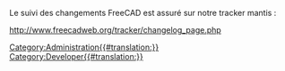 <languages/>
Le suivi des changements FreeCAD est assuré sur notre tracker mantis :

http://www.freecadweb.org/tracker/changelog_page.php

[[Category:Administration{{#translation:}}]]
[[Category:Developer{{#translation:}}]]



{{clear}}